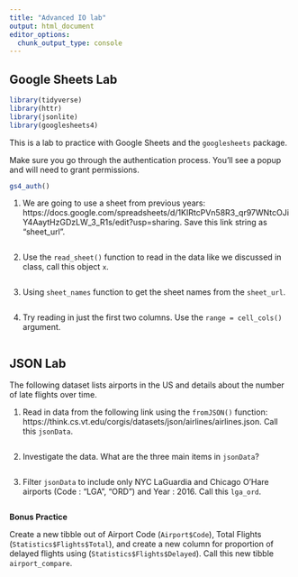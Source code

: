 ```yaml
---
title: "Advanced IO lab"
output: html_document
editor_options: 
  chunk_output_type: console
---
```


## Google Sheets Lab

```r
library(tidyverse)
library(httr)
library(jsonlite)
library(googlesheets4)
```

This is a lab to practice with Google Sheets and the `googlesheets` package.

Make sure you go through the authentication process. You'll see a popup and will need to grant permissions.

```r
gs4_auth()
```

1. We are going to use a sheet from previous years: https://docs.google.com/spreadsheets/d/1KIRtcPVn58R3_qr97WNtcOJiY4AaytHzGDzLW_3_R1s/edit?usp=sharing. Save this link string as "sheet_url".

```r

```

2. Use the `read_sheet()` function to read in the data like we discussed in class, call this object `x`.

```r

```

3. Using `sheet_names` function to get the sheet names from the `sheet_url`.

```r

```

4. Try reading in just the first two columns. Use the `range = cell_cols()` argument.

```r

```

## JSON Lab

<!-- See here for more fun practice! https://github.com/jdorfman/Awesome-JSON-Datasets -->

The following dataset lists airports in the US and details about the number of late flights over time.

1. Read in data from the following link using the `fromJSON()` function: https://think.cs.vt.edu/corgis/datasets/json/airlines/airlines.json. Call this `jsonData`.

```r

```

2. Investigate the data. What are the three main items in `jsonData`?

```r

```

3. Filter `jsonData` to include only NYC LaGuardia and Chicago O'Hare airports (Code : "LGA", "ORD") and Year : 2016. Call this `lga_ord`.

```r

```

**Bonus Practice**

Create a new tibble out of Airport Code (`Airport$Code`), Total Flights (`Statistics$Flights$Total`), and create a new column for proportion of delayed flights using (`Statistics$Flights$Delayed`). Call this new tibble `airport_compare`.

```r

```

